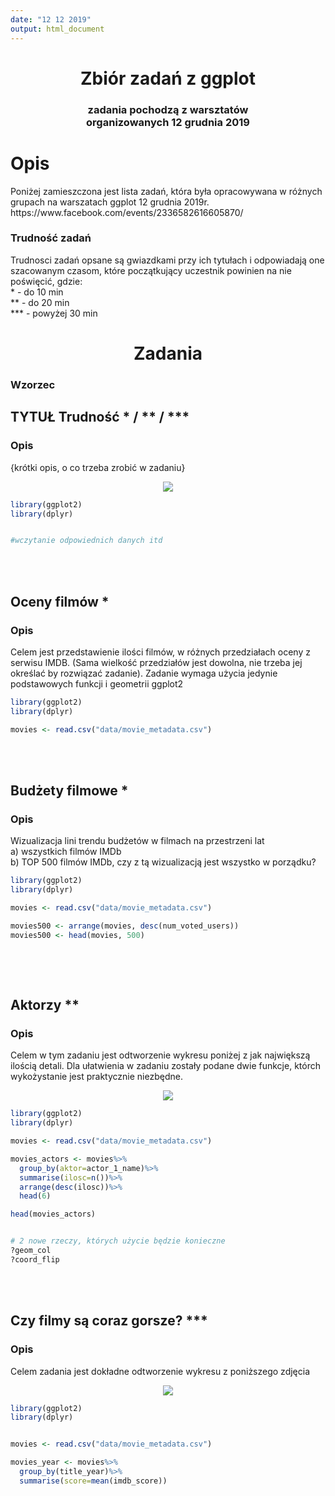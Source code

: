 ```yaml
---
date: "12 12 2019"
output: html_document
---
```


<center> <h1>Zbiór zadań z ggplot</h1> </center>
<center> <h3>zadania pochodzą z warsztatów <br /> organizowanych 12 grudnia 2019</h3> </center>


# Opis
Poniżej zamieszczona jest lista zadań, która była opracowywana w różnych grupach na warszatach ggplot 12 grudnia 2019r. https://www.facebook.com/events/2336582616605870/

### Trudność zadań

Trudnosci zadań opsane są gwiazdkami przy ich tytułach i odpowiadają one szacowanym czasom, które początkujący uczestnik powinien na nie poświęcić, gdzie:
<br />
* - do 10 min<br />
**  - do 20 min<br />
*** - powyżej 30 min<br />


<center>
<h1>Zadania</h1> 
</center>


### Wzorzec

## TYTUŁ Trudność * / ** / *** 
### Opis 
{krótki opis, o co trzeba zrobić w zadaniu}

<center>
![](img/g3_styl_2.png)
</center>
```r
library(ggplot2)
library(dplyr)


#wczytanie odpowiednich danych itd

```
<br /> <br /> 

## Oceny filmów * 
### Opis 
Celem jest przedstawienie ilości filmów, w różnych przedziałach oceny z serwisu IMDB.
(Sama wielkość przedziałów jest dowolna, nie trzeba jej określać by rozwiązać zadanie).
Zadanie wymaga użycia jedynie podstawowych funkcji i geometrii ggplot2

```r
library(ggplot2)
library(dplyr)

movies <- read.csv("data/movie_metadata.csv")


```
<br /> <br /> 

## Budżety filmowe * 
### Opis 
Wizualizacja lini trendu budżetów w filmach na przestrzeni lat<br />
a) wszystkich filmów IMDb<br />
b) TOP 500 filmów IMDb, czy z tą wizualizacją jest wszystko w porządku? <br />

```r
library(ggplot2)
library(dplyr)

movies <- read.csv("data/movie_metadata.csv")

movies500 <- arrange(movies, desc(num_voted_users))
movies500 <- head(movies, 500)



```
<br /> <br /> 

## Aktorzy ** 
### Opis 
Celem w tym zadaniu jest odtworzenie wykresu poniżej z jak największą ilością detali. 
Dla ułatwienia w zadaniu zostały podane dwie funkcje, którch wykożystanie jest praktycznie niezbędne.

<center>
![](img/g3_styl_2.png)
</center>
```r
library(ggplot2)
library(dplyr)

movies <- read.csv("data/movie_metadata.csv")

movies_actors <- movies%>%
  group_by(aktor=actor_1_name)%>%
  summarise(ilosc=n())%>%
  arrange(desc(ilosc))%>%
  head(6)

head(movies_actors)


# 2 nowe rzeczy, których użycie będzie konieczne
?geom_col
?coord_flip
```
<br /> <br /> 

## Czy filmy są coraz gorsze? *** 
### Opis 
Celem zadania jest dokładne odtworzenie wykresu z poniższego zdjęcia

<center>
![](img/g3_styl_1.png)
</center>
```r
library(ggplot2)
library(dplyr)


movies <- read.csv("data/movie_metadata.csv")

movies_year <- movies%>%
  group_by(title_year)%>%
  summarise(score=mean(imdb_score))



```
<br /> <br /> 

